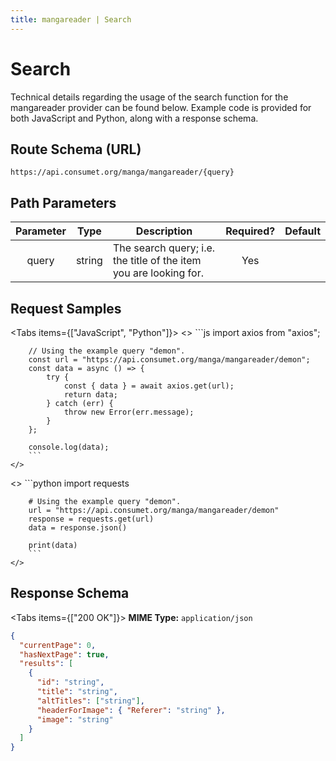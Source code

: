 ```yaml
---
title: mangareader | Search
---
```



# Search

Technical details regarding the usage of the search function for the mangareader provider can be found below. Example code is provided for both JavaScript and Python, along with a response schema.

## Route Schema (URL)

```
https://api.consumet.org/manga/mangareader/{query}
```

## Path Parameters

| Parameter |  Type  | Description                                                       | Required? | Default |
| :-------: | :----: | ----------------------------------------------------------------- | :-------: | :-----: |
|   query   | string | The search query; i.e. the title of the item you are looking for. |    Yes    |         |

## Request Samples

<Tabs items={["JavaScript", "Python"]}>
  <Tab>
    <>
        ```js
        import axios from "axios";

        // Using the example query "demon".
        const url = "https://api.consumet.org/manga/mangareader/demon";
        const data = async () => {
            try {
                const { data } = await axios.get(url);
                return data;
            } catch (err) {
                throw new Error(err.message);
            }
        };

        console.log(data);
        ```
    </>

  </Tab>
  <Tab>
    <>
        ```python
        import requests

        # Using the example query "demon".
        url = "https://api.consumet.org/manga/mangareader/demon"
        response = requests.get(url)
        data = response.json()

        print(data)
        ```
    </>

  </Tab>
</Tabs>

## Response Schema

<Tabs items={["200 OK"]}>
  <Tab>
  **MIME Type:** `application/json`
  ```json copy=false
  {
    "currentPage": 0,
    "hasNextPage": true,
    "results": [
      {
        "id": "string",
        "title": "string",
        "altTitles": ["string"],
        "headerForImage": { "Referer": "string" },
        "image": "string"
      }
    ]
  }
  ```
  </Tab>
</Tabs>
